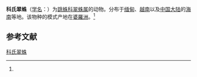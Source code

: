 {{Speciesbox
| name = 科氏翠蛛
| status = 
| status_system = 
| image = 
| genus = Siler
| species = collingwoodi
| authority = (O.P.Cambridge, 1871)<ref name='id14866'>{{cite web| url =http://www.bioinfo.cn/db05/BjdwSpecies.php?action=view&id=14866| title =科氏翠蛛| work =《中国动物物种编目数据库》| publisher =中国科学院微生物研究所| author =中国科学院动物研究所| accessdate =2009-04-28| deadurl =yes| archiveurl =https://web.archive.org/web/20160305071309/http://www.bioinfo.cn/db05/BjdwSpecies.php?action=view&id=14866| archivedate =2016-03-05}}</ref>
}}

'''科氏翠蛛'''（[[学名|学名]]：{{lang|la|''Siler collingwoodi''}}）为[[跳蛛科|跳蛛科]][[翠蛛属|翠蛛属]]的动物。分布于[[缅甸|缅甸]]、[[越南|越南]]以及[[中国大陆|中国大陆]]的[[海南|海南]]等地。该物种的模式产地在[[婆羅洲|婆羅洲]]。<ref name='id14866'/>

== 参考文献 ==
{{reflist}}

{{Wikispecies|Siler collingwoodi}}
{{Taxonbar|from=Q1918303}}

[[Category:翠蛛属|科氏翠蛛]]


{{蜘蛛小作品}}